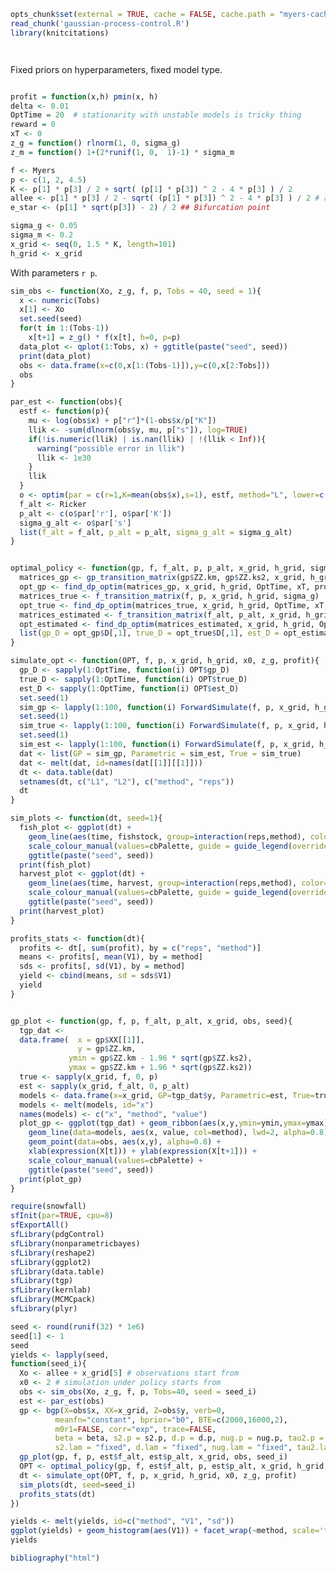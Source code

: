 ```r
opts_chunk$set(external = TRUE, cache = FALSE, cache.path = "myers-cache/", warning=FALSE)
read_chunk('gaussian-process-control.R')
library(knitcitations)
```


```r
```
```r
```


Fixed priors on hyperparameters, fixed model type.

```r
```

```r
profit = function(x,h) pmin(x, h)
delta <- 0.01
OptTime = 20  # stationarity with unstable models is tricky thing
reward = 0
xT <- 0
z_g = function() rlnorm(1, 0, sigma_g)
z_m = function() 1+(2*runif(1, 0,  1)-1) * sigma_m
```


```r
f <- Myers
p <- c(1, 2, 4.5) 
K <- p[1] * p[3] / 2 + sqrt( (p[1] * p[3]) ^ 2 - 4 * p[3] ) / 2
allee <- p[1] * p[3] / 2 - sqrt( (p[1] * p[3]) ^ 2 - 4 * p[3] ) / 2 # allee threshold
e_star <- (p[1] * sqrt(p[3]) - 2) / 2 ## Bifurcation point 
```


```r
sigma_g <- 0.05
sigma_m <- 0.2
x_grid <- seq(0, 1.5 * K, length=101)
h_grid <- x_grid
```

With parameters `r p`. 

```r

sim_obs <- function(Xo, z_g, f, p, Tobs = 40, seed = 1){
  x <- numeric(Tobs)
  x[1] <- Xo
  set.seed(seed)
  for(t in 1:(Tobs-1))
    x[t+1] = z_g() * f(x[t], h=0, p=p)
  data_plot <- qplot(1:Tobs, x) + ggtitle(paste("seed", seed))
  print(data_plot)
  obs <- data.frame(x=c(0,x[1:(Tobs-1)]),y=c(0,x[2:Tobs]))
  obs
}

par_est <- function(obs){
  estf <- function(p){
    mu <- log(obs$x) + p["r"]*(1-obs$x/p["K"])
    llik <- -sum(dlnorm(obs$y, mu, p["s"]), log=TRUE)
    if(!is.numeric(llik) | is.nan(llik) | !(llik < Inf)){
      warning("possible error in llik")
      llik <- 1e30
    }
    llik
  }
  o <- optim(par = c(r=1,K=mean(obs$x),s=1), estf, method="L", lower=c(1e-3,1e-3,1e-3))
  f_alt <- Ricker
  p_alt <- c(o$par['r'], o$par['K'])
  sigma_g_alt <- o$par['s']
  list(f_alt = f_alt, p_alt = p_alt, sigma_g_alt = sigma_g_alt)
}


optimal_policy <- function(gp, f, f_alt, p, p_alt, x_grid, h_grid, sigma_g, sigma_g_alt, delta, xT, profit, reward, OptTime){
  matrices_gp <- gp_transition_matrix(gp$ZZ.km, gp$ZZ.ks2, x_grid, h_grid)
  opt_gp <- find_dp_optim(matrices_gp, x_grid, h_grid, OptTime, xT, profit, delta, reward=reward)
  matrices_true <- f_transition_matrix(f, p, x_grid, h_grid, sigma_g)
  opt_true <- find_dp_optim(matrices_true, x_grid, h_grid, OptTime, xT, profit, delta=delta, reward = reward)
  matrices_estimated <- f_transition_matrix(f_alt, p_alt, x_grid, h_grid, sigma_g_alt)
  opt_estimated <- find_dp_optim(matrices_estimated, x_grid, h_grid, OptTime, xT, profit, delta=delta, reward = reward)
  list(gp_D = opt_gp$D[,1], true_D = opt_true$D[,1], est_D = opt_estimated$D[,1])
}

simulate_opt <- function(OPT, f, p, x_grid, h_grid, x0, z_g, profit){
  gp_D <- sapply(1:OptTime, function(i) OPT$gp_D)
  true_D <- sapply(1:OptTime, function(i) OPT$true_D)
  est_D <- sapply(1:OptTime, function(i) OPT$est_D)
  set.seed(1)
  sim_gp <- lapply(1:100, function(i) ForwardSimulate(f, p, x_grid, h_grid, x0, gp_D, z_g, profit=profit))
  set.seed(1)
  sim_true <- lapply(1:100, function(i) ForwardSimulate(f, p, x_grid, h_grid, x0, true_D, z_g, profit=profit))
  set.seed(1)
  sim_est <- lapply(1:100, function(i) ForwardSimulate(f, p, x_grid, h_grid, x0, est_D, z_g, profit=profit))
  dat <- list(GP = sim_gp, Parametric = sim_est, True = sim_true)
  dat <- melt(dat, id=names(dat[[1]][[1]]))
  dt <- data.table(dat)
  setnames(dt, c("L1", "L2"), c("method", "reps")) 
  dt
}

sim_plots <- function(dt, seed=1){
  fish_plot <- ggplot(dt) + 
    geom_line(aes(time, fishstock, group=interaction(reps,method), color=method), alpha=.1) +
    scale_colour_manual(values=cbPalette, guide = guide_legend(override.aes = list(alpha = 1)))+
    ggtitle(paste("seed", seed))
  print(fish_plot)
  harvest_plot <- ggplot(dt) +
    geom_line(aes(time, harvest, group=interaction(reps,method), color=method), alpha=.1) +
    scale_colour_manual(values=cbPalette, guide = guide_legend(override.aes = list(alpha = 1))) +
    ggtitle(paste("seed", seed))
  print(harvest_plot)
}

profits_stats <- function(dt){
  profits <- dt[, sum(profit), by = c("reps", "method")]
  means <- profits[, mean(V1), by = method]
  sds <- profits[, sd(V1), by = method]
  yield <- cbind(means, sd = sds$V1)
  yield
}


gp_plot <- function(gp, f, p, f_alt, p_alt, x_grid, obs, seed){
  tgp_dat <- 
  data.frame(  x = gp$XX[[1]], 
               y = gp$ZZ.km, 
             ymin = gp$ZZ.km - 1.96 * sqrt(gp$ZZ.ks2), 
             ymax = gp$ZZ.km + 1.96 * sqrt(gp$ZZ.ks2))
  true <- sapply(x_grid, f, 0, p)
  est <- sapply(x_grid, f_alt, 0, p_alt)
  models <- data.frame(x=x_grid, GP=tgp_dat$y, Parametric=est, True=true)
  models <- melt(models, id="x")
  names(models) <- c("x", "method", "value")
  plot_gp <- ggplot(tgp_dat) + geom_ribbon(aes(x,y,ymin=ymin,ymax=ymax), fill="gray80") +
    geom_line(data=models, aes(x, value, col=method), lwd=2, alpha=0.8) + 
    geom_point(data=obs, aes(x,y), alpha=0.8) + 
    xlab(expression(X[t])) + ylab(expression(X[t+1])) +
    scale_colour_manual(values=cbPalette) +
    ggtitle(paste("seed", seed))
  print(plot_gp)
}

```





```r
require(snowfall)
sfInit(par=TRUE, cpu=8)
sfExportAll()
sfLibrary(pdgControl)
sfLibrary(nonparametricbayes)
sfLibrary(reshape2)
sfLibrary(ggplot2)
sfLibrary(data.table)
sfLibrary(tgp)
sfLibrary(kernlab)
sfLibrary(MCMCpack)
sfLibrary(plyr)
```


```r
seed <- round(runif(32) * 1e6)
seed[1] <- 1
seed
yields <- lapply(seed, 
function(seed_i){
  Xo <- allee + x_grid[5] # observations start from
  x0 <- 2 # simulation under policy starts from
  obs <- sim_obs(Xo, z_g, f, p, Tobs=40, seed = seed_i)
  est <- par_est(obs)
  gp <- bgp(X=obs$x, XX=x_grid, Z=obs$y, verb=0,
          meanfn="constant", bprior="b0", BTE=c(2000,16000,2),
          m0r1=FALSE, corr="exp", trace=FALSE, 
          beta = beta, s2.p = s2.p, d.p = d.p, nug.p = nug.p, tau2.p = tau2.p,
          s2.lam = "fixed", d.lam = "fixed", nug.lam = "fixed", tau2.lam = "fixed")      
  gp_plot(gp, f, p, est$f_alt, est$p_alt, x_grid, obs, seed_i)
  OPT <- optimal_policy(gp, f, est$f_alt, p, est$p_alt, x_grid, h_grid, sigma_g, est$sigma_g_alt, delta, xT, profit, reward, OptTime)
  dt <- simulate_opt(OPT, f, p, x_grid, h_grid, x0, z_g, profit)
  sim_plots(dt, seed=seed_i)
  profits_stats(dt)
})
```

```r
yields <- melt(yields, id=c("method", "V1", "sd"))
ggplot(yields) + geom_histogram(aes(V1)) + facet_wrap(~method, scale='free')
yields
````



```r
bibliography("html")
```
